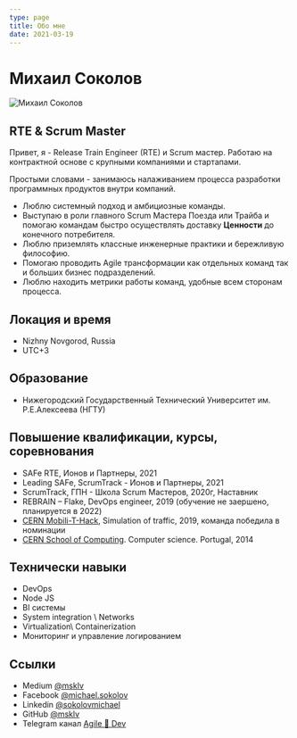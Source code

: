 ```yaml
---
type: page
title: Обо мне
date: 2021-03-19
---
```


# Михаил Соколов



<Image
  src="/images/IMG_20190108_045144_279.jpg"
  alt="Михаил Соколов"
  width={450}
  height={450}
  priority
  className="next-image"
/>


## RTE & Scrum Master

Привет, я - Release Train Engineer (RTE) и Scrum мастер. Работаю на контрактной основе с крупными компаниями и стартапами.

Простыми словами - занимаюсь налаживанием процесса разработки программных продуктов внутри компаний.
 - Люблю системный подход и амбициозные команды.
 - Выступаю в роли главного Scrum Мастера Поезда или Трайба и помогаю командам быстро осуществлять доставку **Ценности** до конечного потребителя.
 - Люблю приземлять классные инженерные практики и бережливую философию.
 - Помогаю проводить Agile трансформации как отдельных команд так и больших бизнес подразделений.  
 - Люблю находить метрики работы команд, удобные всем сторонам процесса.


## Локация и время 
 - Nizhny Novgorod, Russia
 - UTC+3	

## Образование
- Нижегородский Государственный Технический Университет им. Р.Е.Алексеева (НГТУ)


## Повышение квалификации, курсы, соревнования
- SAFe RTE, Ионов и Партнеры, 2021
- Leading SAFe, ScrumTrack - Ионов и Партнеры, 2021
- ScrumTrack, ГПН - Школа Scrum Мастеров, 2020г, Наставник
- REBRAIN – Flake, DevOps engineer, 2019 (обучение не заершено, планируется в 2022)
- [CERN Mobili-T-Hack](https://indico.cern.ch/event/791709/registrations/participants), Simulation of traffic, 2019, команда победила в номинации
- [CERN School of Computing](https://indico.cern.ch/event/298406/). Computer science. Portugal, 2014

## Технически навыки
 - DevOps
 - Node JS
 - BI системы
 - System integration \ Networks
 - Virtualization\ Containerization
 - Мониторинг и управление логированием

## Ссылки

  - Medium [@msklv](https://msklv.medium.com)
  - Facebook [@michael.sokolov](hhttps://www.facebook.com/michael.sokolov)
  - Linkedin [@sokolovmichael](https://www.linkedin.com/in/sokolovmichael)
  - GitHub [@msklv](https://github.com/msklv)
  - Telegram канал [Agile 🚀 Dev](https://t.me/agile4dev)